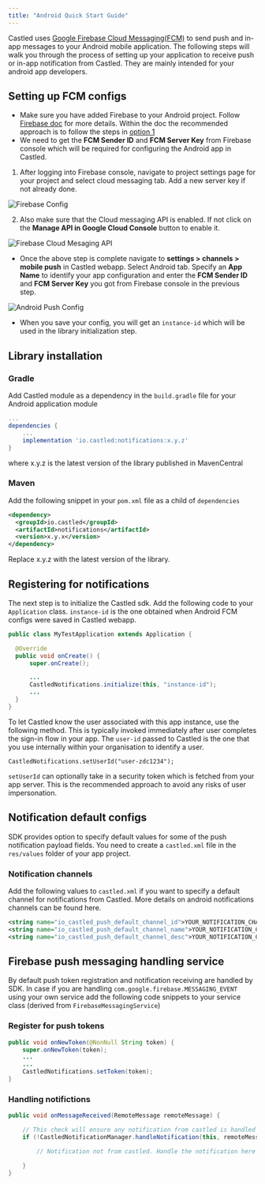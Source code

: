 ```yaml
---
title: "Android Quick Start Guide"
---
```


Castled uses
[Google Firebase Cloud Messaging(FCM)](https://firebase.google.com/docs/cloud-messaging)
to send push and in-app messages to your Android mobile application. The
following steps will walk you through the process of setting up your application
to receive push or in-app notification from Castled. They are mainly intended
for your android app developers.

## Setting up FCM configs

- Make sure you have added Firebase to your Android project. Follow
  [Firebase doc](https://firebase.google.com/docs/android/setup) for more
  details. Within the doc the recommended approach is to follow the steps in
  [option 1](https://firebase.google.com/docs/android/setup#console)
- We need to get the **FCM Sender ID** and **FCM Server Key** from Firebase
  console which will be required for configuring the Android app in Castled.

1. After logging into Firebase console, navigate to project settings page for
   your project and select cloud messaging tab. Add a new server key if not
   already done.

![Firebase Config](/images/android-1.png)

2. Also make sure that the Cloud messaging API is enabled. If not click on the
   **Manage API in Google Cloud Console** button to enable it.

![Firebase Cloud Mesaging API](/images/android-2.png)

- Once the above step is complete navigate to **settings > channels > mobile
  push** in Castled webapp. Select Android tab. Specify an **App Name** to
  identify your app configuration and enter the **FCM Sender ID** and **FCM
  Server Key** you got from Firebase console in the previous step.

![Android Push Config](/images/android-3.png)

- When you save your config, you will get an `instance-id` which will be used in
  the library initialization step.

## Library installation

### Gradle

Add Castled module as a dependency in the `build.gradle` file for your Android
application module

```gradle build.gradle
...
dependencies {
    ...
    implementation 'io.castled:notifications:x.y.z'
}
```

where x.y.z is the latest version of the library published in MavenCentral

### Maven

Add the following snippet in your `pom.xml` file as a child of `dependencies`

```xml pom.xml
<dependency>
  <groupId>io.castled</groupId>
  <artifactId>notifications</artifactId>
  <version>x.y.x</version>
</dependency>
```

Replace x.y.z with the latest version of the library.

## Registering for notifications

The next step is to initialize the Castled sdk. Add the following code to your
`Application` class. `instance-id` is the one obtained when Android FCM configs
were saved in Castled webapp.

```java
public class MyTestApplication extends Application {

  @Override
  public void onCreate() {
      super.onCreate();

      ...
      CastledNotifications.initialize(this, "instance-id");
      ...
  }
}
```

To let Castled know the user associated with this app instance, use the
following method. This is typically invoked immediately after user completes the
sign-in flow in your app. The `user-id` passed to Castled is the one that you
use internally within your organisation to identify a user.

```
CastledNotifications.setUserId("user-zdc1234");
```

`setUserId` can optionally take in a security token which is fetched from your
app server. This is the recommended approach to avoid any risks of user
impersonation.

## Notification default configs

SDK provides option to specify default values for some of the push notification
payload fields. You need to create a `castled.xml` file in the `res/values`
folder of your app project.

### Notification channels

Add the following values to `castled.xml` if you want to specify a default
channel for notifications from Castled. More details on android notifications
channels can be found here.

```xml castled.xml
<string name="io_castled_push_default_channel_id">YOUR_NOTIFICATION_CHANNEL_ID</string>
<string name="io_castled_push_default_channel_name">YOUR_NOTIFICATION_CHANNEL_NAME</string>
<string name="io_castled_push_default_channel_desc">YOUR_NOTIFICATION_CHANNEL_DESC</string>
```

## Firebase push messaging handling service

By default push token registration and notification receiving are handled by
SDK. In case if you are handling `com.google.firebase.MESSAGING_EVENT` using
your own service add the following code snippets to your service class (derived
from `FirebaseMessagingService`)

### Register for push tokens

```java
public void onNewToken(@NonNull String token) {
    super.onNewToken(token);
    ...
    ...
    CastledNotifications.setToken(token);
}
```

### Handling notifictions

```java
public void onMessageReceived(RemoteMessage remoteMessage) {

    // This check will ensure any notification from castled is handled by SDK
    if (!CastledNotificationManager.handleNotification(this, remoteMessage)) {

        // Notification not from castled. Handle the notification here

    }
}
```
